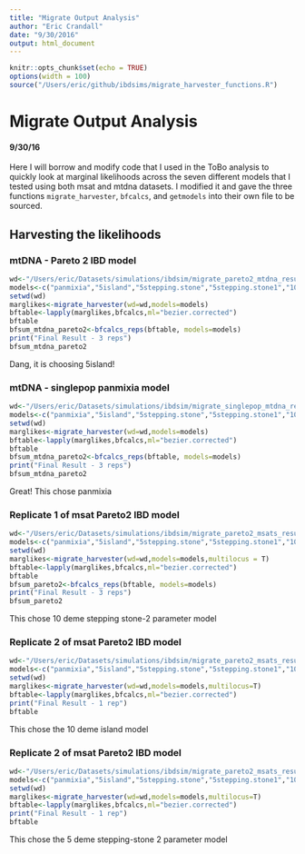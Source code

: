 ```yaml
---
title: "Migrate Output Analysis"
author: "Eric Crandall"
date: "9/30/2016"
output: html_document
---
```


```r
knitr::opts_chunk$set(echo = TRUE)
options(width = 100)
source("/Users/eric/github/ibdsims/migrate_harvester_functions.R")
```

# Migrate Output Analysis
#### 9/30/16
Here I will borrow and modify code that I used in the ToBo analysis to quickly look at marginal likelihoods across the seven different models that I tested using both msat and mtdna datasets. I modified it and gave the three functions `migrate_harvester`, `bfcalcs`, and `getmodels` into their own file to be sourced.

## Harvesting the likelihoods
### mtDNA - Pareto 2 IBD model
```r
wd<-"/Users/eric/Datasets/simulations/ibdsim/migrate_pareto2_mtdna_results"
models<-c("panmixia","5island","5stepping.stone","5stepping.stone1","10island","10stepping.stone","10stepping.stone1")
setwd(wd)
marglikes<-migrate_harvester(wd=wd,models=models)
bftable<-lapply(marglikes,bfcalcs,ml="bezier.corrected")
bftable
bfsum_mtdna_pareto2<-bfcalcs_reps(bftable, models=models)
print("Final Result - 3 reps")
bfsum_mtdna_pareto2

```
Dang, it is choosing 5island!

### mtDNA - singlepop panmixia model
```r
wd<-"/Users/eric/Datasets/simulations/ibdsim/migrate_singlepop_mtdna_results"
models<-c("panmixia","5island","5stepping.stone","5stepping.stone1","10island","10stepping.stone","10stepping.stone1")
setwd(wd)
marglikes<-migrate_harvester(wd=wd,models=models)
bftable<-lapply(marglikes,bfcalcs,ml="bezier.corrected")
bftable
bfsum_mtdna_pareto2<-bfcalcs_reps(bftable, models=models)
print("Final Result - 3 reps")
bfsum_mtdna_pareto2


```
Great! This chose panmixia


### Replicate 1 of msat Pareto2 IBD model
```r
wd<-"/Users/eric/Datasets/simulations/ibdsim/migrate_pareto2_msats_results_rep1"
models<-c("panmixia","5island","5stepping.stone","5stepping.stone1","10island","10stepping.stone","10stepping.stone1")
setwd(wd)
marglikes<-migrate_harvester(wd=wd,models=models,multilocus = T)
bftable<-lapply(marglikes,bfcalcs,ml="bezier.corrected")
bftable
bfsum_pareto2<-bfcalcs_reps(bftable, models=models)
print("Final Result - 3 reps")
bfsum_pareto2

```
This chose 10 deme stepping stone-2 parameter model

### Replicate 2 of msat Pareto2 IBD model
```r
wd<-"/Users/eric/Datasets/simulations/ibdsim/migrate_pareto2_msats_results_rep2"
models<-c("panmixia","5island","5stepping.stone","5stepping.stone1","10island","10stepping.stone","10stepping.stone1")
setwd(wd)
marglikes<-migrate_harvester(wd=wd,models=models,multilocus=T)
bftable<-lapply(marglikes,bfcalcs,ml="bezier.corrected")
print("Final Result - 1 rep")
bftable


```
This chose the 10 deme island model

### Replicate 2 of msat Pareto2 IBD model
```r
wd<-"/Users/eric/Datasets/simulations/ibdsim/migrate_pareto2_msats_results_rep3"
models<-c("panmixia","5island","5stepping.stone","5stepping.stone1","10island","10stepping.stone","10stepping.stone1")
setwd(wd)
marglikes<-migrate_harvester(wd=wd,models=models,multilocus=T)
bftable<-lapply(marglikes,bfcalcs,ml="bezier.corrected")
print("Final Result - 1 rep")
bftable


```
This chose the 5 deme stepping-stone 2 parameter model

